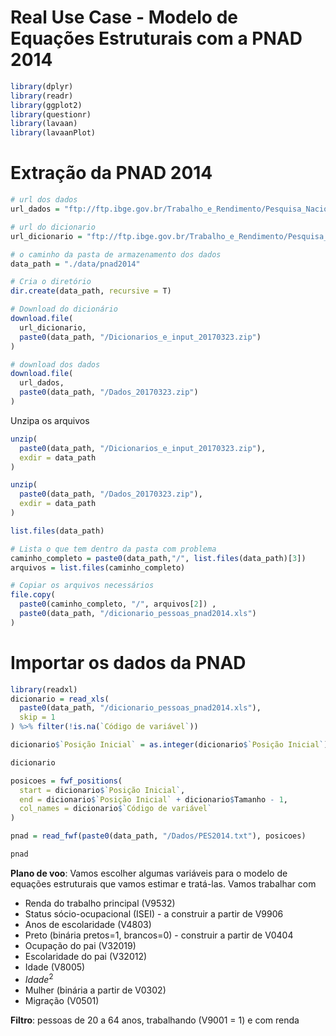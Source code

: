 # Real Use Case - Modelo de Equações Estruturais com a PNAD 2014

```r
library(dplyr)
library(readr)
library(ggplot2)
library(questionr)
library(lavaan)
library(lavaanPlot)
```

# Extração da PNAD 2014

```r
# url dos dados
url_dados = "ftp://ftp.ibge.gov.br/Trabalho_e_Rendimento/Pesquisa_Nacional_por_Amostra_de_Domicilios_anual/microdados/2014/Dados_20170323.zip"

# url do dicionario
url_dicionario = "ftp://ftp.ibge.gov.br/Trabalho_e_Rendimento/Pesquisa_Nacional_por_Amostra_de_Domicilios_anual/microdados/2014/Dicionarios_e_input_20170323.zip"

# o caminho da pasta de armazenamento dos dados
data_path = "./data/pnad2014"

# Cria o diretório
dir.create(data_path, recursive = T)

# Download do dicionário
download.file(
  url_dicionario,
  paste0(data_path, "/Dicionarios_e_input_20170323.zip")
)

# download dos dados
download.file(
  url_dados,
  paste0(data_path, "/Dados_20170323.zip")
)
```

Unzipa os arquivos

```r
unzip(
  paste0(data_path, "/Dicionarios_e_input_20170323.zip"),
  exdir = data_path
)

unzip(
  paste0(data_path, "/Dados_20170323.zip"),
  exdir = data_path
)
```

```r
list.files(data_path)
```

```r
# Lista o que tem dentro da pasta com problema
caminho_completo = paste0(data_path,"/", list.files(data_path)[3])
arquivos = list.files(caminho_completo)

# Copiar os arquivos necessários
file.copy(
  paste0(caminho_completo, "/", arquivos[2]) ,
  paste0(data_path, "/dicionario_pessoas_pnad2014.xls")
)
```

# Importar os dados da PNAD

```r
library(readxl)
dicionario = read_xls(
  paste0(data_path, "/dicionario_pessoas_pnad2014.xls"),
  skip = 1
) %>% filter(!is.na(`Código de variável`))

dicionario$`Posição Inicial` = as.integer(dicionario$`Posição Inicial`)

dicionario
```

```r
posicoes = fwf_positions(
  start = dicionario$`Posição Inicial`,
  end = dicionario$`Posição Inicial` + dicionario$Tamanho - 1,
  col_names = dicionario$`Código de variável`
)

pnad = read_fwf(paste0(data_path, "/Dados/PES2014.txt"), posicoes)
```

```r
pnad
```

**Plano de voo**: Vamos escolher algumas variáveis para o modelo de equações estruturais que vamos estimar e tratá-las. Vamos trabalhar com

-   Renda do trabalho principal (V9532)
-   Status sócio-ocupacional (ISEI) - a construir a partir de V9906
-   Anos de escolaridade (V4803)
-   Preto (binária pretos=1, brancos=0) - construir a partir de V0404
-   Ocupação do pai (V32019)
-   Escolaridade do pai (V32012)
-   Idade (V8005)
-   $Idade^2$
-   Mulher (binária a partir de V0302)
-   Migração (V0501)

**Filtro**: pessoas de 20 a 64 anos, trabalhando (V9001 = 1) e com renda
